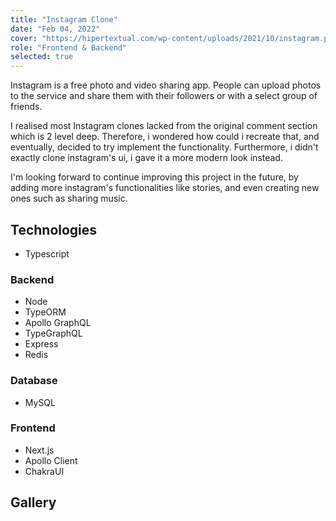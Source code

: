 ```yaml
---
title: "Instagram Clone"
date: "Feb 04, 2022"
cover: "https://hipertextual.com/wp-content/uploads/2021/10/instagram.png"
role: "Frontend & Backend"
selected: true
---
```


Instagram is a free photo and video sharing app. People can upload photos to the service and share them with their followers or with a select group of friends.

I realised most Instagram clones lacked from the original comment section which is 2 level deep. Therefore, i wondered how could i recreate that, and eventually, decided to try implement the functionality. Furthermore, i didn't exactly clone instagram's ui, i gave it a more modern look instead.

I'm looking forward to continue improving this project in the future, by adding more instagram's functionalities like stories, and even creating new ones such as sharing music.

## Technologies

- Typescript

### Backend

- Node
- TypeORM
- Apollo GraphQL
- TypeGraphQL
- Express
- Redis

### Database

- MySQL

### Frontend

- Next.js
- Apollo Client
- ChakraUI

## Gallery

<GalleryImage
  image="https://user-images.githubusercontent.com/73872769/162369311-11d1334c-a0da-4128-b3da-4d1dec1c0741.png"
  alt="posts"
  caption="Where you can see posts"
/>

<GalleryImage
  image="https://user-images.githubusercontent.com/73872769/162369342-7792e1b4-1bee-40d6-a2d6-b1f5ed3280cb.png"
  alt="post"
  caption="List of posts"
/>

<GalleryImage
  image="https://user-images.githubusercontent.com/73872769/162369377-f0f36c6b-08cd-4470-b3c2-ad742d90336c.png"
  alt="reply"
  caption="Replying to another reply"
/>

<GalleryImage
  image="https://user-images.githubusercontent.com/73872769/162369407-32081e60-2981-40c2-973f-d18ad331dfc9.png"
  alt="liked"
  caption="Users that have liked a post or comment"
/>

<GalleryImage
  image="https://user-images.githubusercontent.com/73872769/162369428-6c824a68-74d2-4708-a9e7-6ad9b38af279.png"
  alt="profile"
  caption="The user's profile"
/>

<GalleryImage
  image="https://user-images.githubusercontent.com/73872769/162369444-60d2e94c-29f8-456c-bcaa-00073b077ed7.png"
  alt="create post"
  caption="Creating a post"
/>
